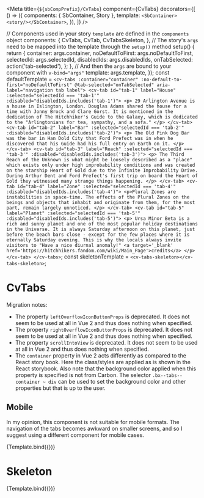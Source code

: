
<Meta
  title={`${sbCompPrefix}/CvTabs`}
  component={CvTabs}
  decorators={[
    () => ({
      components: { SbContainer, Story },
      template: `<SbContainer><story/></SbContainer>`,
    }),
  ]}
/>

  // Components used in your story `template` are defined in the `components` object
  components: {
    CvTabs,
    CvTab,
    CvTabsSkeleton,
  },
  // The story's `args` need to be mapped into the template through the `setup()` method
  setup() {
    return {
      container: args.container,
      noDefaultToFirst: args.noDefaultToFirst,
      selectedId: args.selectedId,
      disabledIds: args.disabledIds,
      onTabSelected: action('tab-selected'),
    };
  },
  // And then the `args` are bound to your component with `v-bind="args"`
  template: args.template,
});
const defaultTemplate = `
<cv-tabs
  :container="container"
  :no-default-to-first="noDefaultToFirst"
  @tab-selected="onTabSelected"
  aria-label="navigation tab label">
    <cv-tab id="tab-1" label="House" :selected="selectedId === 'tab-1'" :disabled="disabledIds.includes('tab-1')">
      <p>
        29 Arlington Avenue is a house in Islington, London. Douglas Adams shared the house for a time
        with Jonny Brock and Clare Gorst. It is mentioned in the dedication of The Hitchhiker's Guide to
        the Galaxy, which is dedicated to the "Arlingtonians for tea, sympathy, and a sofa."
      </p>
    </cv-tab>
    <cv-tab id="tab-2" label="Bar" :selected="selectedId === 'tab-2'" :disabled="disabledIds.includes('tab-2')">
      <p>
        The Old Pink Dog Bar was the bar in Han Dold City that Ford Prefect was in when he discovered
        that his Guide had his full entry on Earth on it.
      </p>
    </cv-tab>
    <cv-tab id="tab-3" label="Reach" :selected="selectedId === 'tab-3'" :disabled="disabledIds.includes('tab-3')">
      <p>
        The Third Reach of the Unknown is what might be loosely described as a "place" which exists only
        under high improbability conditions and was created on the starship Heart of Gold due to the
        Infinite Improbability Drive. During Arthur Dent and Ford Prefect's first trip on board the Heart
        of Gold they witnessed many strange things happening.
      </p>
    </cv-tab>
    <cv-tab id="tab-4" label="Zone" :selected="selectedId === 'tab-4'" :disabled="disabledIds.includes('tab-4')">
      <p>Plural Zones are instabilities in space-time.
        The effects of the Plural Zones on the beings and objects that inhabit and originate from them,
        for the most part, remain largely unnoticed.
      </p>
    </cv-tab>
    <cv-tab id="tab-5" label="Planet" :selected="selectedId === 'tab-5'" :disabled="disabledIds.includes('tab-5')">
      <p>
        Ursa Minor Beta is a rich and sunny planet and one of the most popular holiday destinations in
        the Universe. It is always Saturday afternoon on this planet, just before the beach bars close -
        except for the few places where it is eternally Saturday evening. This is why the locals always
        invite visitors to "Have a nice diurnal anomaly!"
        <a target='_blank' href='https://hitchhikers.fandom.com/wiki/Main_Page'>credits</a>
      </p>
    </cv-tab>
</cv-tabs>
`;
const skeletonTemplate = `<cv-tabs-skeleton></cv-tabs-skeleton>`;

# CvTabs

Migration notes:

- The property `leftOverflowIconButtonProps` is deprecated. It does not seem to be used at all in Vue 2 and thus does
  nothing when specified.
- The property `rightOverflowIconButtonProps` is deprecated. It does not seem to be used at all in Vue 2 and thus does
  nothing when specified.
- The property `scrollIntoView` is deprecated. It does not seem to be used at all in Vue 2 and thus does nothing when
  specified.
- The `container` property in Vue 2 acts differently as compared to the React story book. Here the class/styles are
  applied as is shown in the React storybook. Also note that the background color applied when this property is
  specified is not from Carbon. The selector `.bx--tabs--container ~ div` can be used to set the background color and
  other properties but that is up to the user.

## Mobile
In my opinion, this component is not suitable for mobile formats. The navigation of the tabs becomes awkward on smaller
screens, and so I suggest using a different component for mobile cases.

<Canvas>
  <Story
    name="Default"
    parameters={{
      controls: {
        exclude: [
          'default',
          'template',
          'leftOverflowIconButtonProps',
          'rightOverflowIconButtonProps',
          'scrollIntoView',
          'tab-selected',
        ],
      },
      docs: { source: { code: defaultTemplate } },
    }}
    args={{
      template: defaultTemplate,
      selectedId: '',
      disabledIds: [],
    }}
    argTypes={{
      selectedId: {
        control: 'select',
        default: '',
        options: ['', 'tab-1', 'tab-2', 'tab-3', 'tab-4', 'tab-5'],
      },
      disabledIds: {
        control: 'multi-select',
        options: ['tab-1', 'tab-2', 'tab-3', 'tab-4', 'tab-5'],
      },
    }}
  >
    {Template.bind({})}
  </Story>
</Canvas>

# Skeleton

<Canvas>
  <Story
    name="skeleton"
    parameters={{
      controls: {
        exclude: [
          'default',
          'template',
          'leftOverflowIconButtonProps',
          'rightOverflowIconButtonProps',
          'scrollIntoView',
          'tab-selected',
          'container',
          'noDefaultToFirst',
        ],
      },
      docs: { source: { code: skeletonTemplate } },
    }}
    args={{
      template: skeletonTemplate,
    }}
    argTypes={{}}
  >
    {Template.bind({})}
  </Story>
</Canvas>
